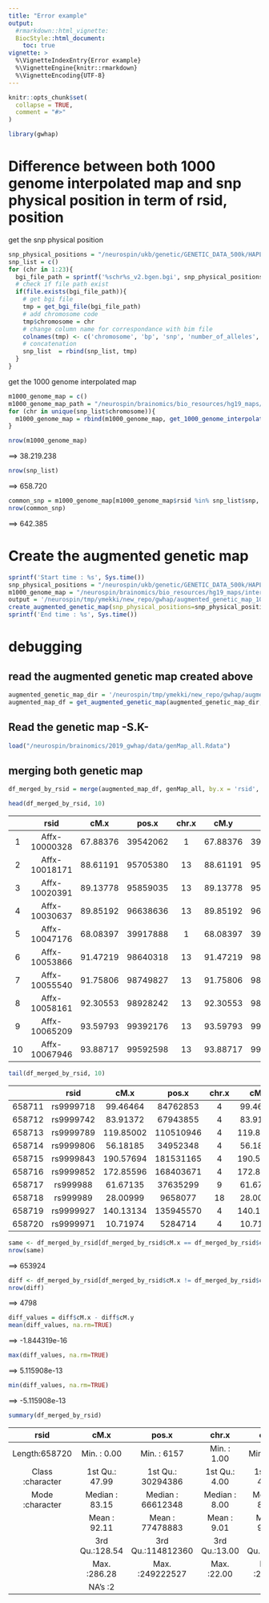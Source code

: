```yaml
---
title: "Error example"
output:
  #rmarkdown::html_vignette:
  BiocStyle::html_document:
    toc: true
vignette: >
  %\VignetteIndexEntry{Error example}
  %\VignetteEngine{knitr::rmarkdown}
  %\VignetteEncoding{UTF-8}
---
```


```r
knitr::opts_chunk$set(
  collapse = TRUE,
  comment = "#>"
)
```

```R
library(gwhap)
```

# Difference between both 1000 genome interpolated map and snp physical position in term of rsid, position

get the snp physical position
```R
snp_physical_positions = "/neurospin/ukb/genetic/GENETIC_DATA_500k/HAPLOTYPES/v2/ukb_hap_"
snp_list = c()
for (chr in 1:23){
  bgi_file_path = sprintf('%schr%s_v2.bgen.bgi', snp_physical_positions, chr)
  # check if file path exist
  if(file.exists(bgi_file_path)){
    # get bgi file
    tmp = get_bgi_file(bgi_file_path)
    # add chromosome code
    tmp$chromosome = chr
    # change column name for correspondance with bim file
    colnames(tmp) <- c('chromosome', 'bp', 'snp', 'number_of_alleles', 'allele1', 'allele2', 'file_start_position', 'size_in_bytes')
    # concatenation
    snp_list  = rbind(snp_list, tmp)
  }
}
```

get the 1000 genome interpolated map

```R
m1000_genome_map = c()
m1000_genome_map_path = "/neurospin/brainomics/bio_resources/hg19_maps/interpolated_maps/1000-genomes-genetic-maps-master/interpolated_from_hapmap"
for (chr in unique(snp_list$chromosome)){
  m1000_genome_map = rbind(m1000_genome_map, get_1000_genome_interpolated_map(sprintf('%s/chr%s.interpolated_genetic_map.gz', m1000_genome_map_path, chr)))
}
```

```R
nrow(m1000_genome_map)
```
==> 38.219.238

```R
nrow(snp_list)
```
==> 658.720

```R
common_snp = m1000_genome_map[m1000_genome_map$rsid %in% snp_list$snp, ]
nrow(common_snp)
```
==> 642.385




# Create the augmented genetic map
```R
sprintf('Start time : %s', Sys.time())
snp_physical_positions = "/neurospin/ukb/genetic/GENETIC_DATA_500k/HAPLOTYPES/v2/ukb_hap_"
m1000_genome_map = "/neurospin/brainomics/bio_resources/hg19_maps/interpolated_maps/1000-genomes-genetic-maps-master/interpolated_from_hapmap"
output = '/neurospin/tmp/ymekki/new_repo/gwhap/augmented_genetic_map_1000_genome_interpolated'
create_augmented_genetic_map(snp_physical_positions=snp_physical_positions, genetic_map_dir=m1000_genome_map, map_name='1000_genome_interpolated', save_genetic_map=TRUE, output=output)
sprintf('End time : %s', Sys.time())
```

# debugging

## read the augmented genetic map created above
```R
augmented_genetic_map_dir = '/neurospin/tmp/ymekki/new_repo/gwhap/augmented_genetic_map_1000_genome_interpolated'
augmented_map_df = get_augmented_genetic_map(augmented_genetic_map_dir, chromosomes=1:23)
```

## Read the genetic map -S.K-
```R
load("/neurospin/brainomics/2019_gwhap/data/genMap_all.Rdata")
```


## merging both genetic map
```R
df_merged_by_rsid = merge(augmented_map_df, genMap_all, by.x = 'rsid', by.y = 'rsid')
```

```R
head(df_merged_by_rsid, 10)
```

|   |         rsid|     cM.x|    pos.x| chr.x|     cM.y|    pos.y| chr.y|
|:-:|:--------:   |:-------:|:-------:|:----:|:-------:|:-------:|:----:|
|1  |Affx-10000328| 67.88376| 39542062|     1| 67.88376| 39542062|  chr1|
|2  |Affx-10018171| 88.61191| 95705380|    13| 88.61191| 95705380| chr13|
|3  |Affx-10020391| 89.13778| 95859035|    13| 89.13778| 95859035| chr13|
|4  |Affx-10030637| 89.85192| 96638636|    13| 89.85192| 96638636| chr13|
|5  |Affx-10047176| 68.08397| 39917888|     1| 68.08397| 39917888|  chr1|
|6  |Affx-10053866| 91.47219| 98640318|    13| 91.47219| 98640318| chr13|
|7  |Affx-10055540| 91.75806| 98749827|    13| 91.75806| 98749827| chr13|
|8  |Affx-10058161| 92.30553| 98928242|    13| 92.30553| 98928242| chr13|
|9  |Affx-10065209| 93.59793| 99392176|    13| 93.59793| 99392176| chr13|
|10 |Affx-10067946| 93.88717| 99592598|    13| 93.88717| 99592598| chr13|



```R
tail(df_merged_by_rsid, 10)
```

|      |      rsid|       cM.x|     pos.x| chr.x|      cM.y|     pos.y| chr.y|
|:----:|:-----:   |:---------:|:--------:|:----:|:--------:|:--------:|:----:|
|658711| rs9999718|  99.46464 |  84762853|     4|  99.46464|  84762853|  chr4|
|658712| rs9999742|  83.91372 |  67943855|     4|  83.91372|  67943855|  chr4|
|658713| rs9999789| 119.85002 | 110510946|     4| 119.85002| 110510946|  chr4|
|658714| rs9999806|  56.18185 |  34952348|     4|  56.18185|  34952348|  chr4|
|658715| rs9999843| 190.57694 | 181531165|     4| 190.57694| 181531165|  chr4|
|658716| rs9999852| 172.85596 | 168403671|     4| 172.85596| 168403671|  chr4|
|658717|  rs999988|  61.67135 |  37635299|     9|  61.67135|  37635299|  chr9|
|658718|  rs999989|  28.00999 |   9658077|    18|  28.00999|   9658077| chr18|
|658719| rs9999927| 140.13134 | 135945570|     4| 140.13134| 135945570|  chr4|
|658720| rs9999971|  10.71974 |   5284714|     4|  10.71974|   5284714|  chr4|


```R
same <- df_merged_by_rsid[df_merged_by_rsid$cM.x == df_merged_by_rsid$cM.y, ]
nrow(same)
```
==> 653924


```R
diff <- df_merged_by_rsid[df_merged_by_rsid$cM.x != df_merged_by_rsid$cM.y, ]
nrow(diff)
```
==> 4798

```R
diff_values = diff$cM.x - diff$cM.y
mean(diff_values, na.rm=TRUE)
```
==> -1.844319e-16
```R
max(diff_values, na.rm=TRUE)
```

==> 5.115908e-13

```R
min(diff_values, na.rm=TRUE)
```
==> -5.115908e-13



```R
summary(df_merged_by_rsid)
```

|   rsid            |    cM.x         |   pos.x          |      chr.x     |       cM.y      |      pos.y         |       chr.y     |
|:-----------------:|:------------:   |:----------------:|:--------------:|:---------------:|:------------------:|:---------------:|
|   Length:658720   |   Min.   :  0.00| Min.   :     6157|   Min.   : 1.00| Min.   :  0.00  | Min.   :     6157  | chr1   : 53260  |
|   Class :character|   1st Qu.: 47.99| 1st Qu.: 30294386|   1st Qu.: 4.00| 1st Qu.: 47.98  | 1st Qu.: 30294386  |chr2   : 52631   |
|   Mode  :character|   Median : 83.15| Median : 66612348|   Median : 8.00| Median : 83.15  |Median : 66612348   |chr6   : 45886   |
|                   |   Mean   : 92.11| Mean   : 77478883|   Mean   : 9.01| Mean   : 92.11  |Mean   : 77478883   |chr3   : 44263   |
|                   |   3rd Qu.:128.54| 3rd Qu.:114812360|   3rd Qu.:13.00| 3rd Qu.:128.54  |3rd Qu.:114812360   |chr4   : 41213   |
|                   |   Max.   :286.28| Max.   :249222527|   Max.   :22.00| Max.   :286.28  |Max.   :249222527   |chr5   : 38734   |
|                   |   NA's   :2     |                  |                |                 |                    |(Other):382733   |




